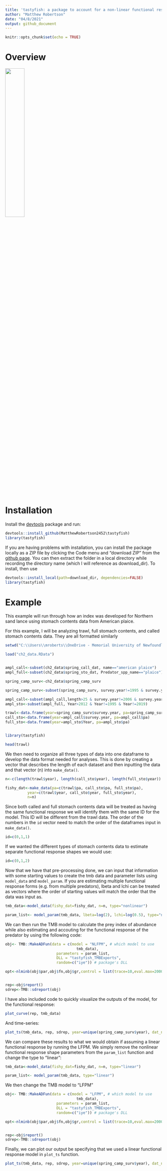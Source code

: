 ```yaml
---
title: 'tastyfish: a package to account for a non-linear functional response when estimating prey dynamics using predator diet data'
author: "Matthew Robertson"
date: "04/8/2021"
output: github_document
---
```


```r
knitr::opts_chunk$set(echo = TRUE)
```

# Overview

![](hexsticker\\hexsticker_tastyfish.PNG){width=35%}

# Installation

Install the [devtools](https://cran.r-project.org/web/packages/devtools/index.html) package and run:

```r
devtools::install_github(MatthewRobertson2452\tastyfish)
library(tastyfish)
```

If you are having problems with installation, you can install the package locally as a ZIP file by clicking the Code menu and "download ZIP" from the [github page](https://github.com/MatthewRobertson2452/tastyfish). You can then extract the folder in a local directory while recording the directory name (which I will reference as download_dir). To install, then use

```r
devtools::install_local(path=download_dir, dependencies=FALSE)
library(tastyfish)
```

# Example

This example will run through how an index was developed for Northern sand lance using stomach contents data from American plaice. 

For this example, I will be analyzing trawl, full stomach contents, and called stomach contents data. They are all formatted similarly

```r
setwd("C:\\Users\\mroberts\\OneDrive - Memorial University of Newfoundland\\Marine Institute\\Dissertation Plans\\Chapter 2\\Stomach-Content-Simulation\\New Parameterization")

load("ch2_data.RData")


ampl_call<-subset(ch2_data$spring_call_dat, name=="american plaice")
ampl_full<-subset(ch2_data$spring_sto_dat, Predator_spp_name=="plaice")

spring_camp_surv<-ch2_data$spring_camp_surv

spring_camp_surv<-subset(spring_camp_surv, survey.year!=1995 & survey.year!=2019)

ampl_call<-subset(ampl_call,length>25 & survey.year!=2006 & survey.year!=2016 & survey.year!=2017 & survey.year!=2018 & survey.year!=1995 & survey.year!=2019)
ampl_sto<-subset(ampl_full, Year>2012 & Year!=1995 & Year!=2019)

trawl<-data.frame(year=spring_camp_surv$survey.year, pa=spring_camp_surv$trawl_pa)
call_sto<-data.frame(year=ampl_call$survey.year, pa=ampl_call$pa)
full_sto<-data.frame(year=ampl_sto$Year, pa=ampl_sto$pa)


library(tastyfish)
```

```r
head(trawl)
```

We then need to organize all three types of data into one dataframe to develop the data format needed for analyses. This is done by creating a vector that describes the length of each dataset and then inputting the data and that vector (n) into `make_data()`.

```r
n<-c(length(trawl$year), length(call_sto$year), length(full_sto$year))

fishy_dat<-make_data(pa=c(trawl$pa, call_sto$pa, full_sto$pa),
          year=c(trawl$year, call_sto$year, full_sto$year),
          n=n)
```

Since both called and full stomach contents data will be treated as having the same functional response we will identify them with the same ID for the model. This ID will be different from the trawl data. The order of the numbers in the `id` vector need to match the order of the dataframes input in `make_data()`. 

```r
id=c(0,1,1)
```

If we wanted the different types of stomach contents data to estimate separate functional response shapes we would use: 

```r
id=c(0,1,2)
```

Now that we have that pre-processing done, we can input that information with some starting values to create the tmb data and parameter lists using `model_data` and `model_param`. If you are estimating multiple functional response forms (e.g. from multiple predators), lbeta and lchi can be treated as vectors where the order of starting values will match the order that the data was input as.

```r
tmb_data<-model_data(fishy_dat=fishy_dat, n=n, type="nonlinear")

param_list<- model_param(tmb_data, lbeta=log(2), lchi=log(0.5), type="nonlinear")
```

We can then run the TMB model to calculate the prey index of abundance while also estimating and accouting for the functional response of the predator by using the following code:

```r

obj<- TMB::MakeADFun(data = c(model = "NLFPM", # which model to use
                                tmb_data),
                       parameters = param_list,
                       DLL = "tastyfish_TMBExports", 
                       random=c("iye")) # package's DLL

opt<-nlminb(obj$par,obj$fn,obj$gr,control = list(trace=10,eval.max=2000,iter.max=1000),silent=TRUE)


rep<-obj$report()
sdrep<-TMB::sdreport(obj)
```

I have also included code to quickly visualize the outputs of the model, for the functional response:

```r
plot_curve(rep, tmb_data)
```

And time-series:

```r
plot_ts(tmb_data, rep, sdrep, year=unique(spring_camp_surv$year), dat_names=c("Trawl","Called","Full"), type="nonlinear")
```

We can compare these results to what we would obtain if assuming a linear functional response by running the LFPM. We simply remove the nonlinear functional response shape parameters from the `param_list` function and change the type to "linear":

```r
tmb_data<-model_data(fishy_dat=fishy_dat, n=n, type="linear")

param_list<- model_param(tmb_data, type="linear")
```

We then change the TMB model to "LFPM"

```r

obj<- TMB::MakeADFun(data = c(model = "LFPM", # which model to use
                                tmb_data),
                       parameters = param_list,
                       DLL = "tastyfish_TMBExports", 
                       random=c("iye")) # package's DLL

opt<-nlminb(obj$par,obj$fn,obj$gr,control = list(trace=10,eval.max=2000,iter.max=1000),silent=TRUE)


rep<-obj$report()
sdrep<-TMB::sdreport(obj)
```

Finally, we can plot our output be specifying that we used a linear functional response model in `plot_ts` function.

```r
plot_ts(tmb_data, rep, sdrep, year=unique(spring_camp_surv$year), dat_names=c("Trawl","Called","Full"), type="linear")
```

